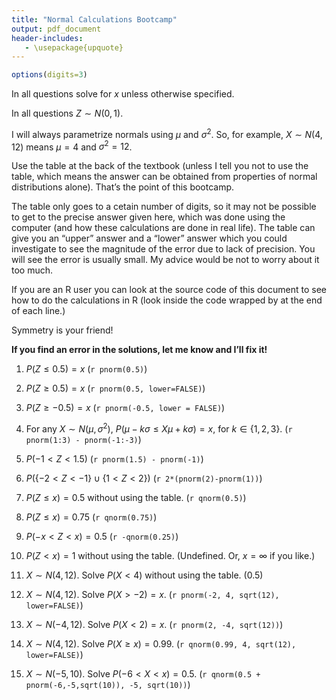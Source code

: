 ```yaml
---
title: "Normal Calculations Bootcamp"
output: pdf_document
header-includes:
   - \usepackage{upquote}
---
```

```r
options(digits=3)
```


In all questions solve for $x$ unless otherwise specified.

In all questions $Z \sim N(0,1)$. 

I will always parametrize normals using $\mu$ and $\sigma^2$. So, for example, $X \sim N(4, 12)$ means $\mu = 4$ and $\sigma^2 = 12$. 

Use the table at the back of the textbook (unless I tell you not to use the table, which means the answer can be obtained from properties of normal distributions alone). That's the point of this bootcamp. 

The table only goes to a cetain number of digits, so it may not be possible to get to the precise answer given here, which was done using the computer (and how these calculations are done in real life). The table can give you an "upper" answer and a "lower" answer which you could investigate to see the magnitude of the error due to lack of precision. You will see the error is usually small. My advice would be not to worry about it too much.

If you are an R user you can look at the source code of this document to see how to do the calculations in R (look inside the code wrapped by \verb+`r `+ at the end of each line.)

Symmetry is your friend!

**If you find an error in the solutions, let me know and I'll fix it!**

1. $P(Z \le 0.5) = x$ \hfill (`r pnorm(0.5)`)

2. $P(Z \ge 0.5) = x$ \hfill (`r pnorm(0.5, lower=FALSE)`)

3. $P(Z \ge -0.5) = x$ \hfill (`r pnorm(-0.5, lower = FALSE)`)

4. For any $X \sim N(\mu, \sigma^2)$, $P(\mu - k\sigma \le X \mu + k\sigma) = x$, for $k \in \{1,2,3\}$. \hfill (`r pnorm(1:3) - pnorm(-1:-3)`)

4. $P(-1 < Z < 1.5)$ \hfill (`r pnorm(1.5) - pnorm(-1)`)

4. $P(\{-2 < Z < -1\} \cup \{1 < Z < 2\})$ \hfill (`r 2*(pnorm(2)-pnorm(1))`)

5. $P(Z \le x) = 0.5$ without using the table. \hfill (`r qnorm(0.5)`)

6. $P(Z \le x) = 0.75$ \hfill (`r qnorm(0.75)`)

7. $P(-x < Z < x) = 0.5$ \hfill (`r -qnorm(0.25)`)

8. $P(Z < x) = 1$ without using the table. \hfill (Undefined. Or, $x = \infty$ if you like.)

6. $X \sim N(4, 12).$ Solve $P(X < 4)$ without using the table. \hfill (0.5)

7. $X \sim N(4, 12).$ Solve $P(X > -2) = x$. \hfill (`r pnorm(-2, 4, sqrt(12), lower=FALSE)`)

8. $X \sim N(-4, 12).$ Solve $P(X < 2) =x$. \hfill (`r pnorm(2, -4, sqrt(12))`)

13. $X \sim N(4, 12).$ Solve $P(X \ge x) = 0.99.$ \hfill (`r qnorm(0.99, 4, sqrt(12), lower=FALSE)`)

14. $X \sim N(-5, 10).$ Solve $P(-6 < X < x) = 0.5.$ \hfill (`r qnorm(0.5 + pnorm(-6,-5,sqrt(10)), -5, sqrt(10))`)